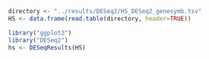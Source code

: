 
```r
directory <- "../results/DESeq2/HS_DESeq2_genesymb.tsv"
HS <- data.frame(read.table(directory, header=TRUE))
```

```r
library("ggplot2")
library("DESeq2")
hs <- DESeqResults(HS)
```